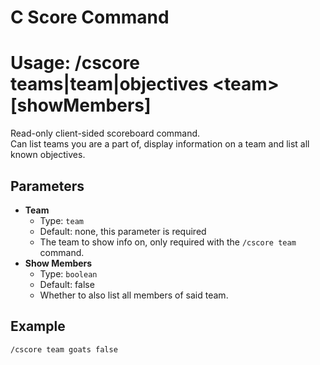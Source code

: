 # C Score Command
# Usage: /cscore teams|team|objectives <team\> \[showMembers]
Read-only client-sided scoreboard command.  
Can list teams you are a part of, display information on a team and list all known objectives.

## Parameters
- **Team**
  + Type: `team`
  + Default: none, this parameter is required
  + The team to show info on, only required with the `/cscore team` command.
- **Show Members**
  + Type: `boolean`
  + Default: false
  + Whether to also list all members of said team.

## Example
`/cscore team goats false`

